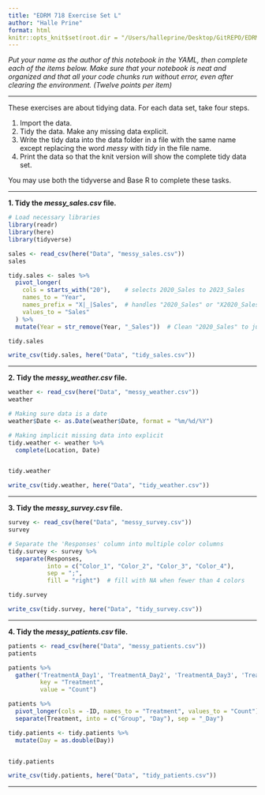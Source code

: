 ```yaml
---
title: "EDRM 718 Exercise Set L"
author: "Halle Prine"
format: html
knitr::opts_knit$set(root.dir = "/Users/halleprine/Desktop/GitREPO/EDRM 718 HP - Spring")
---
```


*Put your name as the author of this notebook in the YAML, then complete each of the items below. Make sure that your notebook is neat and organized and that all your code chunks run without error, even after clearing the environment. (Twelve points per item)*

***

These exercises are about tidying data. For each data set, take four steps.

1. Import the data.
2. Tidy the data. Make any missing data explicit.
3. Write the tidy data into the data folder in a file with the same name except replacing the word *messy* with *tidy* in the file name.
4. Print the data so that the knit version will show the complete tidy data set.

You may use both the tidyverse and Base R to complete these tasks.

***

**1. Tidy the *messy_sales.csv* file.**

```r
# Load necessary libraries
library(readr)
library(here)
library(tidyverse)

sales <- read_csv(here("Data", "messy_sales.csv")) 
sales

tidy.sales <- sales %>%
  pivot_longer(
    cols = starts_with("20"),    # selects 2020_Sales to 2023_Sales
    names_to = "Year",
    names_prefix = "X|_|Sales",  # handles "2020_Sales" or "X2020_Sales"
    values_to = "Sales"
  ) %>%
  mutate(Year = str_remove(Year, "_Sales"))  # Clean "2020_Sales" to just "2020"

tidy.sales

write_csv(tidy.sales, here("Data", "tidy_sales.csv"))
```

***

**2. Tidy the *messy_weather.csv* file.**

```r
weather <- read_csv(here("Data", "messy_weather.csv")) 
weather

# Making sure data is a date
weather$Date <- as.Date(weather$Date, format = "%m/%d/%Y")

# Making implicit missing data into explicit 
tidy.weather <- weather %>%
  complete(Location, Date)


tidy.weather

write_csv(tidy.weather, here("Data", "tidy_weather.csv"))

```

***

**3. Tidy the *messy_survey.csv* file.**

```r
survey <- read_csv(here("Data", "messy_survey.csv")) 
survey

# Separate the 'Responses' column into multiple color columns
tidy.survey <- survey %>%
  separate(Responses,
           into = c("Color_1", "Color_2", "Color_3", "Color_4"),
           sep = ";",
           fill = "right")  # fill with NA when fewer than 4 colors

tidy.survey

write_csv(tidy.survey, here("Data", "tidy_survey.csv"))

```

***

**4. Tidy the *messy_patients.csv* file.**

```r
patients <- read_csv(here("Data", "messy_patients.csv")) 
patients

patients %>%
  gather('TreatmentA_Day1', 'TreatmentA_Day2', 'TreatmentA_Day3', 'TreatmentB_Day1', 'TreatmentB_Day2', 'TreatmentB_Day3',
         key = "Treatment",
         value = "Count")

patients %>%
  pivot_longer(cols = -ID, names_to = "Treatment", values_to = "Count") %>%
  separate(Treatment, into = c("Group", "Day"), sep = "_Day")

tidy.patients <- tidy.patients %>%
  mutate(Day = as.double(Day))


tidy.patients

write_csv(tidy.patients, here("Data", "tidy_patients.csv"))

```

***

